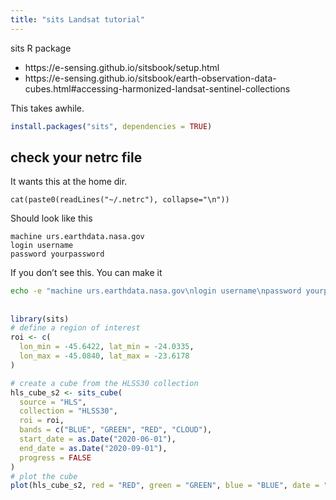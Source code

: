 ```yaml
---
title: "sits Landsat tutorial"
---
```


sits R package

* https://e-sensing.github.io/sitsbook/setup.html
* https://e-sensing.github.io/sitsbook/earth-observation-data-cubes.html#accessing-harmonized-landsat-sentinel-collections

This takes awhile.
```r
install.packages("sits", dependencies = TRUE)
```

## check your netrc file

It wants this at the home dir.

```
cat(paste0(readLines("~/.netrc"), collapse="\n"))
```

Should look like this
```
machine urs.earthdata.nasa.gov
login username
password yourpassword
```

If you don't see this. You can make it
```bash
echo -e "machine urs.earthdata.nasa.gov\nlogin username\npassword yourpassword" > ~/.netrc
```

##

```r
library(sits)
# define a region of interest
roi <- c(
  lon_min = -45.6422, lat_min = -24.0335,
  lon_max = -45.0840, lat_max = -23.6178
)

# create a cube from the HLSS30 collection
hls_cube_s2 <- sits_cube(
  source = "HLS",
  collection = "HLSS30",
  roi = roi,
  bands = c("BLUE", "GREEN", "RED", "CLOUD"),
  start_date = as.Date("2020-06-01"),
  end_date = as.Date("2020-09-01"),
  progress = FALSE
)
# plot the cube
plot(hls_cube_s2, red = "RED", green = "GREEN", blue = "BLUE", date = "2020-06-20")
```